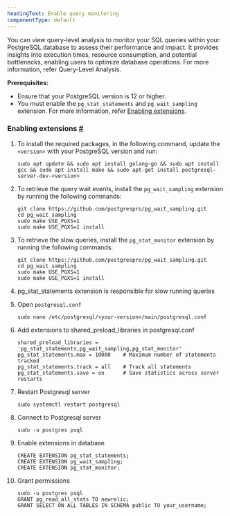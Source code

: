 ```yaml
---
headingText: Enable query monitoring
componentType: default
---
```


You can view query-level analysis to monitor your SQL queries within your PostgreSQL database to assess their performance and impact. It provides insights into execution times, resource consumption, and potential bottlenecks, enabling users to optimize database operations. For more information, refer Query-Level Analysis.

**Prerequisites:**

* Ensure that your PostgreSQL version is 12 or higher.
* You must enable the `pg_stat_statements` and `pg_wait_sampling` extension. For more information, refer [Enabling extensions](#enabling-extensions).


### Enabling extensions [#](#enabling-extensions)

1. To install the required packages, in the following command, update the `<version>` with your PostgreSQL version and run:

    ```shell
    sudo apt update && sudo apt install golang-go && sudo apt install gcc && sudo apt install make && sudo apt-get install postgresql-server-dev-<version>
    ```

2. To retrieve the query wait events, install the `pg_wait_sampling` extension by running the following commands:

    ```shell
    git clone https://github.com/postgrespro/pg_wait_sampling.git 
    cd pg_wait_sampling
    sudo make USE_PGXS=1
    sudo make USE_PGXS=1 install
    ```

3. To retrieve the slow queries, install the `pg_stat_monitor` extension by running the following commands:

    ```shell
    git clone https://github.com/postgrespro/pg_wait_sampling.git 
    cd pg_wait_sampling
    sudo make USE_PGXS=1
    sudo make USE_PGXS=1 install
    ```

4. pg_stat_statements extension is responsible for slow running queries

5. Open `postgresql.conf`

    ```shell
    sudo nano /etc/postgresql/<your-version>/main/postgresql.conf
    ```

6. Add extensions to shared_preload_libraries in postgresql.conf
    ```shell
    shared_preload_libraries = 'pg_stat_statements,pg_wait_sampling,pg_stat_monitor'
    pg_stat_statements.max = 10000    # Maximum number of statements tracked
    pg_stat_statements.track = all    # Track all statements
    pg_stat_statements.save = on      # Save statistics across server restarts
    ```

7. Restart Postgresql server
    ```shell
    sudo systemctl restart postgresql
    ```

8. Connect to Postgresql server
    ```shell
    sudo -u postgres psql
    ```

9. Enable extensions in database
    ```shell
    CREATE EXTENSION pg_stat_statements;
    CREATE EXTENSION pg_wait_sampling;
    CREATE EXTENSION pg_stat_monitor;
    ```

10. Grant permissions

    ```shell
    sudo -u postgres psql
    GRANT pg_read_all_stats TO newrelic;
    GRANT SELECT ON ALL TABLES IN SCHEMA public TO your_username;
    ```